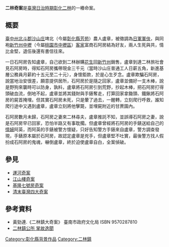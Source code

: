 '''二林奇案'''是[[臺灣日治時期|臺灣日治時期]][[彰化縣|彰化]][[二林|二林]]的一樁命案。

==概要==
[[臺中州|臺中州]][[北斗郡|北斗郡]][[沙山庄|沙山庄]]埤北（今屬[[彰化縣|彰化縣]][[芳苑|芳苑]]）農人盧章，被徵調為[[日軍|日軍]][[軍伕|軍伕]]，與同袍[[新竹州|新竹州]][[中壢|中壢]]（今屬[[桃園市|桃園市]][[中壢區|中壢區]]）[[客家|客家]]富商石阿房結為好友，兩人生死與共，情比金堅，退伍後還有書信往來。

一日石阿房告知盧章，自己欲到二林辦購[[花生|花生]]回[[新竹州|新竹州]]銷售，盧章到達二林旅社會見石阿房時，得知石阿房攜帶現金三千元（當時沙山庄普通工人日薪五角，新進基層公務員月薪約十五元至二十元），身懷鉅款，於是心生歹念。盧章欺騙石阿房，說當地治安很差，願意提供居所，石阿房於是隨之回家，盧章並備好一支木棒，說是野狗來襲時可以防身，孰料，盧章將石阿房引到荒野，抄起木棒，把石阿房打得頭破血流，倒地不起，盧章並將其錢財與手錶奪走，打算回家拿鋤頭、鐵鍬將石阿房的屍首掩埋。但其實石阿房未死，只是暈了過去，一醒轉，立刻爬行呼救，誰知爬行途中又遇到盧章，盧章立刻將他擊斃，並埋屍附近的甘蔗園內。

石阿房數月未歸，石阿房之妻來二林尋夫，盧章推託不知，並誤導石阿房之妻，說是石阿房早已回家，恐怕半路又有事耽擱。但盧章曾經將石阿房的手錶送給自己的[[情婦|情婦]]阿英，而阿英的手錶被警方懷疑，只好告知警方手錶來自盧章，警方調查發現，手錶原本屬於石阿房，故認定盧章是兇手，但盧章堅不吐實，最後警方找人假扮成石阿房的鬼魂，嚇倒盧章，終於迫使盧章自白，全案偵破。

== 參見 ==
*[[運河奇案|運河奇案]]
*[[江山樓奇案|江山樓奇案]]
*[[基隆七號房奇案|基隆七號房奇案]]
*[[清末臺灣四大奇案|清末臺灣四大奇案]]

== 參考資料 ==
*黃勁連.《二林鎮大奇案》 臺南市政府文化局 ISBN 9570287810
*[http://town.chcg.gov.tw/erhlin/07other/main.asp?main_id=1400 二林鎮公所 掌故逸聞]{{Wayback|url=http://town.chcg.gov.tw/erhlin/07other/main.asp?main_id=1400 |date=20200920180404 }}

[[Category:彰化縣背景作品|Category:彰化縣背景作品]]
[[Category:二林鎮|Category:二林鎮]]
